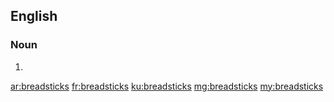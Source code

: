 ==English==

===Noun===
{{head|en}}

# {{plural of|breadstick}}

[[ar:breadsticks]]
[[fr:breadsticks]]
[[ku:breadsticks]]
[[mg:breadsticks]]
[[my:breadsticks]]
